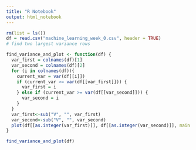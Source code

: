 ```yaml
---
title: "R Notebook"
output: html_notebook
---
```

```r
rm(list = ls())
df = read.csv("machine_learning_week_0.csv", header = TRUE)
# find two largest variance rows

find_variance_and_plot <- function(df) {
  var_first = colnames(df)[1]
  var_second = colnames(df)[2]
  for (i in colnames(df)){
    current_var = var(df[[i]])
    if (current_var >= var(df[[var_first]])) {
      var_first = i
    } else if (current_var >= var(df[[var_second]])) {
      var_second = i
    }
  }
  var_first<-sub("V", "", var_first)
  var_second<-sub("V", "", var_second)
  plot(df[[as.integer(var_first)]], df[[as.integer(var_second)]], main = "Exercise 5")
}

find_variance_and_plot(df)

```